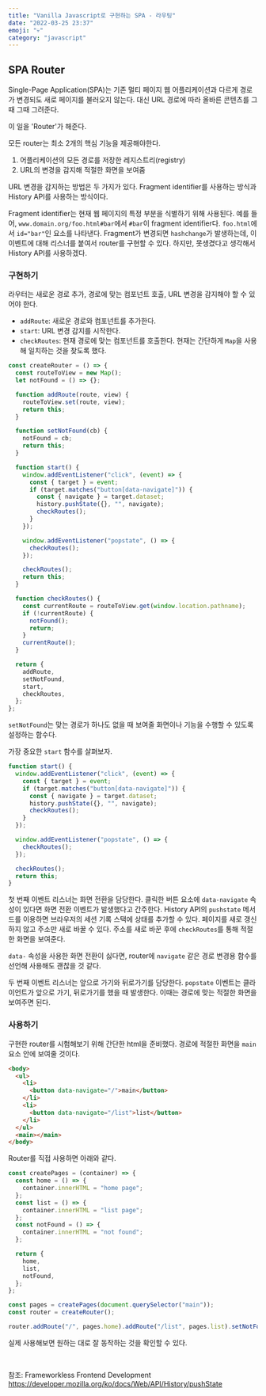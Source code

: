 ```yaml
---
title: "Vanilla Javascript로 구현하는 SPA - 라우팅"
date: "2022-03-25 23:37"
emoji: "💀"
category: "javascript"
---
```


## SPA Router

Single-Page Application(SPA)는 기존 멀티 페이지 웹 어플리케이션과 다르게 경로가 변경되도 새로 페이지를 불러오지 않는다. 대신 URL 경로에 따라 올바른 콘텐츠를 그때 그때 그려준다.

이 일을 'Router'가 해준다.

모든 router는 최소 2개의 핵심 기능을 제공해야한다.

1. 어플리케이션의 모든 경로를 저장한 레지스트리(registry)
2. URL의 변경을 감지해 적절한 화면을 보여줌

URL 변경을 감지하는 방법은 두 가지가 있다. Fragment identifier를 사용하는 방식과 History API를 사용하는 방식이다.

Fragment identifier는 현재 웹 페이지의 특정 부분을 식별하기 위해 사용된다. 예를 들어, `www.domain.org/foo.html#bar`에서 `#bar`이 fragment identifier다. `foo.html`에서 `id="bar"`인 요소를 나타낸다. Fragment가 변경되면 `hashchange`가 발생하는데, 이 이벤트에 대해 리스너를 붙여서 router를 구현할 수 있다. 하지만, 못생겼다고 생각해서 History API를 사용하겠다.

### 구현하기

라우터는 새로운 경로 추가, 경로에 맞는 컴포넌트 호출, URL 변경을 감지해야 할 수 있어야 한다.

- `addRoute`: 새로운 경로와 컴포넌트를 추가한다.
- `start`: URL 변경 감지를 시작한다.
- `checkRoutes`: 현재 경로에 맞는 컴포넌트를 호출한다. 현재는 간단하게 `Map`을 사용해 일치하는 것을 찾도록 했다.

```js
const createRouter = () => {
  const routeToView = new Map();
  let notFound = () => {};

  function addRoute(route, view) {
    routeToView.set(route, view);
    return this;
  }

  function setNotFound(cb) {
    notFound = cb;
    return this;
  }

  function start() {
    window.addEventListener("click", (event) => {
      const { target } = event;
      if (target.matches("button[data-navigate]")) {
        const { navigate } = target.dataset;
        history.pushState({}, "", navigate);
        checkRoutes();
      }
    });

    window.addEventListener("popstate", () => {
      checkRoutes();
    });

    checkRoutes();
    return this;
  }

  function checkRoutes() {
    const currentRoute = routeToView.get(window.location.pathname);
    if (!currentRoute) {
      notFound();
      return;
    }
    currentRoute();
  }

  return {
    addRoute,
    setNotFound,
    start,
    checkRoutes,
  };
};
```

`setNotFound`는 맞는 경로가 하나도 없을 때 보여줄 화면이나 기능을 수행할 수 있도록 설정하는 함수다.

가장 중요한 `start` 함수를 살펴보자.

```js
function start() {
  window.addEventListener("click", (event) => {
    const { target } = event;
    if (target.matches("button[data-navigate]")) {
      const { navigate } = target.dataset;
      history.pushState({}, "", navigate);
      checkRoutes();
    }
  });

  window.addEventListener("popstate", () => {
    checkRoutes();
  });

  checkRoutes();
  return this;
}
```

첫 번째 이벤트 리스너는 화면 전환을 담당한다.
클릭한 버튼 요소에 `data-navigate` 속성이 있다면 화면 전환 이벤트가 발생했다고 간주한다. History API의 `pushstate` 메서드를 이용하면 브라우저의 세션 기록 스택에 상태를 추가할 수 있다. 페이지를 새로 갱신하지 않고 주소만 새로 바꿀 수 있다. 주소를 새로 바꾼 후에 `checkRoutes`를 통해 적절한 화면을 보여준다.

`data-` 속성을 사용한 화면 전환이 싫다면, router에 `navigate` 같은 경로 변경용 함수를 선언해 사용해도 괜찮을 것 같다.

두 번째 이벤트 리스너는 앞으로 가기와 뒤로가기를 담당한다. `popstate` 이벤트는 클라이언트가 앞으로 가기, 뒤로가기를 했을 때 발생한다. 이때는 경로에 맞는 적절한 화면을 보여주면 된다.

### 사용하기

구현한 router를 시험해보기 위해 간단한 html을 준비했다. 경로에 적절한 화면을 `main` 요소 안에 보여줄 것이다.

```html
<body>
  <ul>
    <li>
      <button data-navigate="/">main</button>
    </li>
    <li>
      <button data-navigate="/list">list</button>
    </li>
  </ul>
  <main></main>
</body>
```

Router를 직접 사용하면 아래와 같다.

```js
const createPages = (container) => {
  const home = () => {
    container.innerHTML = "home page";
  };
  const list = () => {
    container.innerHTML = "list page";
  };
  const notFound = () => {
    container.innerHTML = "not found";
  };

  return {
    home,
    list,
    notFound,
  };
};

const pages = createPages(document.querySelector("main"));
const router = createRouter();

router.addRoute("/", pages.home).addRoute("/list", pages.list).setNotFound(pages.notFound).start();
```

실제 사용해보면 원하는 대로 잘 동작하는 것을 확인할 수 있다.

<br />

참조:
Frameworkless Frontend Development  
<https://developer.mozilla.org/ko/docs/Web/API/History/pushState>
